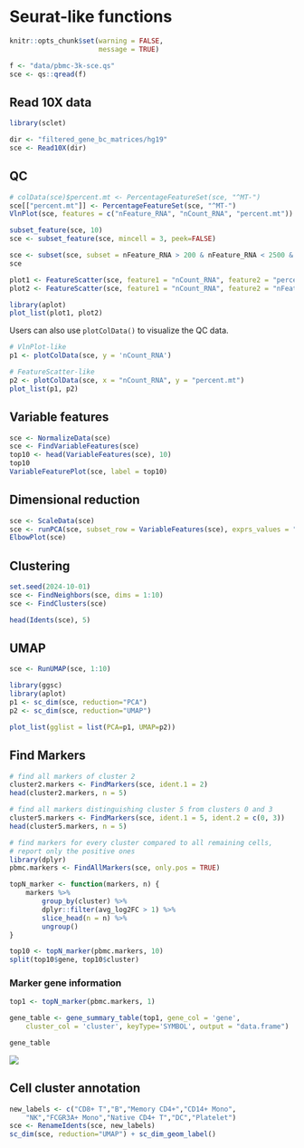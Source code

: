 # Seurat-like functions 

```r
knitr::opts_chunk$set(warning = FALSE,
                      message = TRUE)

f <- "data/pbmc-3k-sce.qs"
sce <- qs::qread(f)
```

## Read 10X data

```r
library(sclet)

dir <- "filtered_gene_bc_matrices/hg19"
sce <- Read10X(dir)
```


## QC

```r
# colData(sce)$percent.mt <- PercentageFeatureSet(sce, "^MT-")
sce[["percent.mt"]] <- PercentageFeatureSet(sce, "^MT-")
VlnPlot(sce, features = c("nFeature_RNA", "nCount_RNA", "percent.mt"))
```


```r
subset_feature(sce, 10)
sce <- subset_feature(sce, mincell = 3, peek=FALSE)

sce <- subset(sce, subset = nFeature_RNA > 200 & nFeature_RNA < 2500 & percent.mt < 5)
sce
```


```r
plot1 <- FeatureScatter(sce, feature1 = "nCount_RNA", feature2 = "percent.mt")
plot2 <- FeatureScatter(sce, feature1 = "nCount_RNA", feature2 = "nFeature_RNA")

library(aplot)
plot_list(plot1, plot2)
```


Users can also use `plotColData()` to visualize the QC data.

```r
# VlnPlot-like
p1 <- plotColData(sce, y = 'nCount_RNA')

# FeatureScatter-like
p2 <- plotColData(sce, x = "nCount_RNA", y = "percent.mt")
plot_list(p1, p2)
```



## Variable features

```r
sce <- NormalizeData(sce)
sce <- FindVariableFeatures(sce)
top10 <- head(VariableFeatures(sce), 10)
top10
VariableFeaturePlot(sce, label = top10)
```

## Dimensional reduction

```r
sce <- ScaleData(sce)
sce <- runPCA(sce, subset_row = VariableFeatures(sce), exprs_values = "scaled")
ElbowPlot(sce)
```

## Clustering

```r
set.seed(2024-10-01)
sce <- FindNeighbors(sce, dims = 1:10)
sce <- FindClusters(sce)

head(Idents(sce), 5)
```


## UMAP
```r
sce <- RunUMAP(sce, 1:10)

library(ggsc)
library(aplot)
p1 <- sc_dim(sce, reduction="PCA")
p2 <- sc_dim(sce, reduction="UMAP")

plot_list(gglist = list(PCA=p1, UMAP=p2))
```

## Find Markers

```r
# find all markers of cluster 2
cluster2.markers <- FindMarkers(sce, ident.1 = 2)
head(cluster2.markers, n = 5)
```

```r
# find all markers distinguishing cluster 5 from clusters 0 and 3
cluster5.markers <- FindMarkers(sce, ident.1 = 5, ident.2 = c(0, 3))
head(cluster5.markers, n = 5)
```

```r
# find markers for every cluster compared to all remaining cells, 
# report only the positive ones
library(dplyr)
pbmc.markers <- FindAllMarkers(sce, only.pos = TRUE)

topN_marker <- function(markers, n) {
    markers %>%
        group_by(cluster) %>%
        dplyr::filter(avg_log2FC > 1) %>%
        slice_head(n = n) %>%
        ungroup()
}

top10 <- topN_marker(pbmc.markers, 10)
split(top10$gene, top10$cluster)
```

### Marker gene information

```r
top1 <- topN_marker(pbmc.markers, 1)

gene_table <- gene_summary_table(top1, gene_col = 'gene', 
    cluster_col = 'cluster', keyType='SYMBOL', output = "data.frame")

gene_table
```

![](figures/marker_gene_summary.png)

## Cell cluster annotation

```r
new_labels <- c("CD8+ T","B","Memory CD4+","CD14+ Mono",
    "NK","FCGR3A+ Mono","Native CD4+ T","DC","Platelet")
sce <- RenameIdents(sce, new_labels)
sc_dim(sce, reduction="UMAP") + sc_dim_geom_label()
```


